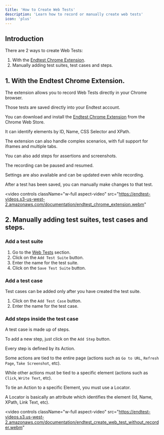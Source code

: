 ```yaml
---
title: 'How to Create Web Tests'
description: 'Learn how to record or manually create web tests'
icon: 'plus'
---
```


## Introduction

There are 2 ways to create Web Tests:
1. With the [Endtest Chrome Extension](https://chrome.google.com/webstore/detail/endtest/jbdgfkeimppmnfemmgfafiomihlibdfa).
2. Manually adding test suites, test cases and steps.

## 1. With the Endtest Chrome Extension.

The extension allows you to record Web Tests directly in your Chrome browser.

Those tests are saved directly into your Endtest account.

You can download and install the [Endtest Chrome Extension](https://chrome.google.com/webstore/detail/endtest/jbdgfkeimppmnfemmgfafiomihlibdfa) from the Chrome Web Store.

It can identify elements by ID, Name, CSS Selector and XPath.

The extension can also handle complex scenarios, with full support for iframes and multiple tabs.

You can also add steps for assertions and screenshots.

The recording can be paused and resumed.

Settings are also available and can be updated even while recording.

After a test has been saved, you can manually make changes to that test.

<video
  controls
  className="w-full aspect-video"
  src="https://endtest-videos.s3-us-west-2.amazonaws.com/documentation/endtest_chrome_extension.webm"
></video>

## 2. Manually adding test suites, test cases and steps.

### Add a test suite

1. Go to the [Web Tests](https://app.endtest.io/tests) section.
2. Click on the `Add Test Suite` button.
3. Enter the name for the test suite.
4. Click on the `Save Test Suite` button.

### Add a test case

Test cases can be added only after you have created the test suite.

1. Click on the `Add Test Case` button.
2. Enter the name for the test case.

### Add steps inside the test case

A test case is made up of steps.

To add a new step, just click on the `Add Step` button.

Every step is defined by its Action.

Some actions are tied to the entire page (actions such as `Go to URL`, `Refresh Page`, `Take Screenshot`, etc).

While other actions must be tied to a specific element (actions such as `Click`, `Write Text`, etc).

To tie an Action to a specific Element, you must use a Locator.

A Locator is basically an attribute which identifies the element (Id, Name, XPath, Link Text, etc).

<video
  controls
  className="w-full aspect-video"
  src="https://endtest-videos.s3.us-west-2.amazonaws.com/documentation/endtest_create_web_test_without_recorder.webm"
></video>